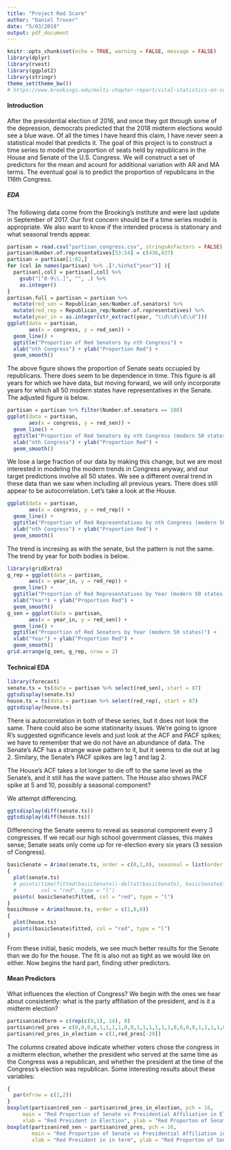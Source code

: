 ```yaml
---
title: "Project Red Scare"
author: "Daniel Truver"
date: "5/03/2018"
output: pdf_document
---
```


```r
knitr::opts_chunk$set(echo = TRUE, warning = FALSE, message = FALSE)
library(dplyr)
library(rvest)
library(ggplot2)
library(stringr)
theme_set(theme_bw())
# https://www.brookings.edu/multi-chapter-report/vital-statistics-on-congress/
```

#### Introduction

After the presidential election of 2016, and once they got through some of the depression, democrats predicted that the 2018 midterm elections would see a blue wave. Of all the times I have heard this claim, I have never seen a statistical model that predicts it. The goal of this project is to construct a time series to model the proportion of seats held by republicans in the House and Senate of the U.S. Congress. We will construct a set of predictors for the mean and acount for additional variation with AR and MA terms. The eventual goal is to predict the proportion of republicans in the 116th Congress. 

##### EDA

The following data come from the Brooking's institute and were last update in September of 2017. Our first concern should be if a time series model is appropriate. We also want to know if the intended process is stationary and what seasonal trends appear. 

```r
partisan = read.csv("partisan_congress.csv", stringsAsFactors = FALSE)
partisan$Number.of.representatives[53:54] = c(436,437)
partisan = partisan[1:82,]
for (col in names(partisan) %>% .[!.%in%c("year")] ){
  partisan[,col] = partisan[,col] %>%
    gsub("[^0-9\\.]", "", .) %>%
    as.integer()
}
partisan.full = partisan = partisan %>%
  mutate(red_sen = Republican_sen/Number.of.senators) %>%
  mutate(red_rep = Republican_rep/Number.of.representatives) %>%
  mutate(year_in = as.integer(str_extract(year, "\\d\\d\\d\\d")))
ggplot(data = partisan, 
       aes(x = congress, y = red_sen)) +
  geom_line() +
  ggtitle("Proportion of Red Senators by nth Congress") +
  xlab("nth Congress") + ylab("Proportion Red") +
  geom_smooth()
```

The above figure shows the proportion of Senate seats occupied by republicans. There does seem to be dependence in time. This figure is all years for which we have data, but moving forward, we will only incorporate years for which all 50 modern states have representatives in the Senate. The adjusted figure is below. 

```r
partisan = partisan %>% filter(Number.of.senators == 100)
ggplot(data = partisan, 
       aes(x = congress, y = red_sen)) +
  geom_line() +
  ggtitle("Proportion of Red Senators by nth Congress (modern 50 states)") +
  xlab("nth Congress") + ylab("Proportion Red") +
  geom_smooth()
```

We lose a large fraction of our data by making this change, but we are most interested in modeling the modern trends in Congress anyway, and our target predictions involve all 50 states. We see a different overal trend in these data than we saw when including all previous years. There does still appear to be autocorrelation. Let's take a look at the House.

```r
ggplot(data = partisan, 
       aes(x = congress, y = red_rep)) +
  geom_line() +
  ggtitle("Proportion of Red Representatives by nth Congress (modern 50 states)") +
  xlab("nth Congress") + ylab("Proportion Red") +
  geom_smooth()
```

The trend is incresing as with the senate, but the pattern is not the same. The trend by year for both bodies is below. 

```r
library(gridExtra)
g_rep = ggplot(data = partisan, 
       aes(x = year_in, y = red_rep)) +
  geom_line() +
  ggtitle("Proportion of Red Representatives by Year (modern 50 states)") +
  xlab("Year") + ylab("Proportion Red") +
  geom_smooth()
g_sen = ggplot(data = partisan, 
       aes(x = year_in, y = red_sen)) +
  geom_line() +
  ggtitle("Proportion of Red Senators by Year (modern 50 states)") +
  xlab("Year") + ylab("Proportion Red") +
  geom_smooth()
grid.arrange(g_sen, g_rep, nrow = 2)
```

#### Technical EDA

```r
library(forecast)
senate.ts = ts(data = partisan %>% select(red_sen), start = 87)
ggtsdisplay(senate.ts)
house.ts = ts(data = partisan %>% select(red_rep), start = 87)
ggtsdisplay(house.ts)
```

There is autocorrelation in both of these series, but it does not look the same. There could also be some stationarity issues. We're going to ignore R's suggested significance levels and just look at the ACF and PACF spikes; we have to remember that we do not have an abundance of data. The Senate's ACF has a strange wave pattern to it, but it seems to die out at lag 2. Similary, the Senate's PACF spikes are lag 1 and lag 2. 

The House's ACF takes a lot longer to die off to the same level as the Senate's, and it still has the wave pattern. The House also shows PACF spike at 5 and 10, possibly a seasonal component? 

We attempt differencing. 

```r
ggtsdisplay(diff(senate.ts))
ggtsdisplay(diff(house.ts))
```

Differencing the Senate seems to reveal as seasonal component every 3 congresses. If we recall our high school government classes, this makes sense; Senate seats only come up for re-election every six years (3 session of Congress). 

```r
basicSenate = Arima(senate.ts, order = c(0,1,0), seasonal = list(order = c(1,0,0), period = 3))
{
  plot(senate.ts)
  # points(time(fitted(basicSenate))-deltat(basicSenate), basicSenate$fitted,
  #        col = "red", type = "l")
  points( basicSenate$fitted, col = "red", type = "l")
}
basicHouse = Arima(house.ts, order = c(1,0,0))
{
  plot(house.ts)
  points(basicSenate$fitted, col = "red", type = "l")
}
``` 

From these initial, basic models, we see much better results for the Senate than we do for the house. The fit is also not as tight as we would like on either. Now begins the hard part, finding other predictors.

#### Mean Predictors

What influences the election of Congress? We begin with the ones we hear about consistently: what is the party affiliation of the president, and is it a midterm election?

```r
partisan$midterm = c(rep(c(0,1), 14), 0)
partisan$red_pres = c(0,0,0,0,1,1,1,1,0,0,1,1,1,1,1,1,0,0,0,0,1,1,1,1,0,0,0,0,1)
partisan$red_pres_in_election = c(1,red_pres[-29])
```

The columns created above indicate whether voters chose the congress in a midterm election, whether the president who served at the same time as the Congress was a republican, and whether the president at the time of the Congress's election was republican. Some interesting results about these variables:

```r
{
  par(mfrow = c(1,2))
}
boxplot(partisan$red_sen ~ partisan$red_pres_in_election, pch = 16, 
     main = "Red Proportion of Senate vs Presidential Affiliation in Election",
     xlab = "Red President in Election", ylab = "Red Proporton of Senate Elected")
boxplot(partisan$red_sen ~ partisan$red_pres, pch = 16,
        main = "Red Proportion of Senate vs Presidential Affiliation in Same Term",
        xlab = "Red President in in term", ylab = "Red Proporton of Senate Serving")
```